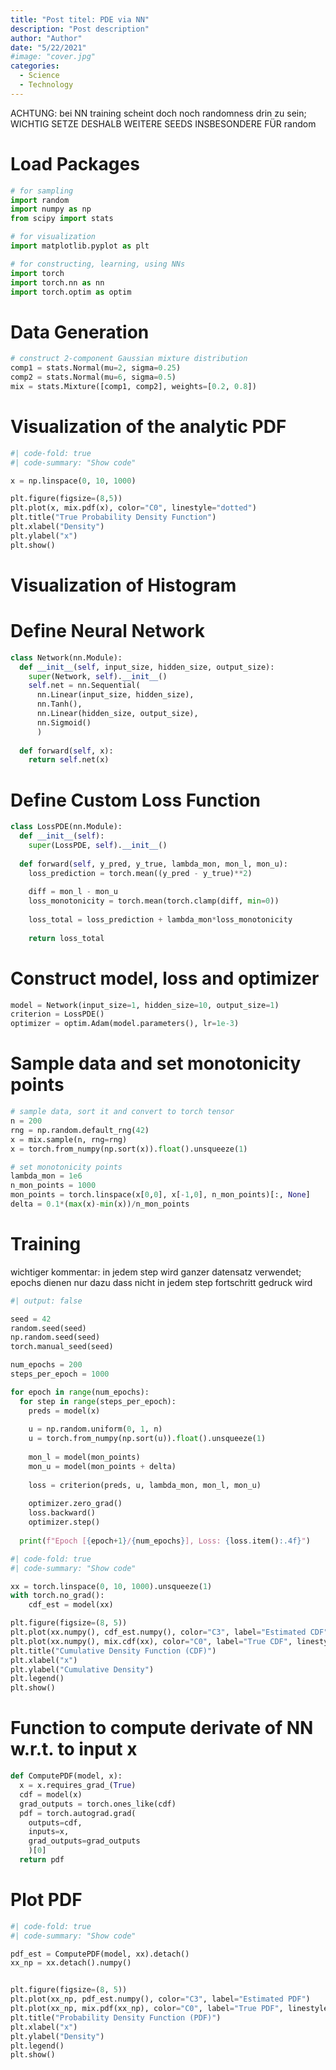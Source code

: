 ```yaml
---
title: "Post titel: PDE via NN"
description: "Post description"
author: "Author"
date: "5/22/2021"
#image: "cover.jpg"
categories:
  - Science
  - Technology
---
```


ACHTUNG: bei NN training scheint doch noch randomness drin zu sein; WICHTIG SETZE DESHALB WEITERE SEEDS INSBESONDERE FÜR random

# Load Packages

```python
# for sampling
import random
import numpy as np
from scipy import stats

# for visualization
import matplotlib.pyplot as plt

# for constructing, learning, using NNs
import torch
import torch.nn as nn
import torch.optim as optim
```

# Data Generation

```python
# construct 2-component Gaussian mixture distribution
comp1 = stats.Normal(mu=2, sigma=0.25)
comp2 = stats.Normal(mu=6, sigma=0.5)
mix = stats.Mixture([comp1, comp2], weights=[0.2, 0.8])
```

# Visualization of the analytic PDF

```python
#| code-fold: true
#| code-summary: "Show code"

x = np.linspace(0, 10, 1000)

plt.figure(figsize=(8,5))
plt.plot(x, mix.pdf(x), color="C0", linestyle="dotted")
plt.title("True Probability Density Function")
plt.xlabel("Density")
plt.ylabel("x")
plt.show()
```

# Visualization of Histogram

# Define Neural Network

```python
class Network(nn.Module):
  def __init__(self, input_size, hidden_size, output_size):
    super(Network, self).__init__()
    self.net = nn.Sequential(
      nn.Linear(input_size, hidden_size),
      nn.Tanh(),
      nn.Linear(hidden_size, output_size),
      nn.Sigmoid()
      )
    
  def forward(self, x):
    return self.net(x)

```

# Define Custom Loss Function

```python
class LossPDE(nn.Module):
  def __init__(self):
    super(LossPDE, self).__init__()
  
  def forward(self, y_pred, y_true, lambda_mon, mon_l, mon_u):
    loss_prediction = torch.mean((y_pred - y_true)**2)
    
    diff = mon_l - mon_u
    loss_monotonicity = torch.mean(torch.clamp(diff, min=0))
    
    loss_total = loss_prediction + lambda_mon*loss_monotonicity
    
    return loss_total

```

# Construct model, loss and optimizer

```python
model = Network(input_size=1, hidden_size=10, output_size=1)
criterion = LossPDE()
optimizer = optim.Adam(model.parameters(), lr=1e-3)
```

# Sample data and set monotonicity points

```python
# sample data, sort it and convert to torch tensor
n = 200
rng = np.random.default_rng(42)
x = mix.sample(n, rng=rng)
x = torch.from_numpy(np.sort(x)).float().unsqueeze(1)

# set monotonicity points
lambda_mon = 1e6
n_mon_points = 1000
mon_points = torch.linspace(x[0,0], x[-1,0], n_mon_points)[:, None]
delta = 0.1*(max(x)-min(x))/n_mon_points
```

# Training

wichtiger kommentar: in jedem step wird ganzer datensatz verwendet; epochs dienen nur dazu dass nicht in jedem step fortschritt gedruck wird

```python
#| output: false

seed = 42
random.seed(seed)
np.random.seed(seed)
torch.manual_seed(seed)

num_epochs = 200
steps_per_epoch = 1000

for epoch in range(num_epochs):
  for step in range(steps_per_epoch):
    preds = model(x)
    
    u = np.random.uniform(0, 1, n)
    u = torch.from_numpy(np.sort(u)).float().unsqueeze(1)
    
    mon_l = model(mon_points)
    mon_u = model(mon_points + delta)
    
    loss = criterion(preds, u, lambda_mon, mon_l, mon_u)
    
    optimizer.zero_grad()
    loss.backward()
    optimizer.step()
    
  print(f"Epoch [{epoch+1}/{num_epochs}], Loss: {loss.item():.4f}")

```

```python
#| code-fold: true
#| code-summary: "Show code"

xx = torch.linspace(0, 10, 1000).unsqueeze(1)
with torch.no_grad():
    cdf_est = model(xx)

plt.figure(figsize=(8, 5))
plt.plot(xx.numpy(), cdf_est.numpy(), color="C3", label="Estimated CDF")
plt.plot(xx.numpy(), mix.cdf(xx), color="C0", label="True CDF", linestyle="dotted")
plt.title("Cumulative Density Function (CDF)")
plt.xlabel("x")
plt.ylabel("Cumulative Density")
plt.legend()
plt.show()

```

# Function to compute derivate of NN w.r.t. to input x

```python
def ComputePDF(model, x):
  x = x.requires_grad_(True)
  cdf = model(x)
  grad_outputs = torch.ones_like(cdf)
  pdf = torch.autograd.grad(
    outputs=cdf,
    inputs=x,
    grad_outputs=grad_outputs
    )[0]
  return pdf

```

# Plot PDF

```python
#| code-fold: true
#| code-summary: "Show code"

pdf_est = ComputePDF(model, xx).detach()
xx_np = xx.detach().numpy()


plt.figure(figsize=(8, 5))
plt.plot(xx_np, pdf_est.numpy(), color="C3", label="Estimated PDF")
plt.plot(xx_np, mix.pdf(xx_np), color="C0", label="True PDF", linestyle="dotted")
plt.title("Probability Density Function (PDF)")
plt.xlabel("x")
plt.ylabel("Density")
plt.legend()
plt.show()

```
